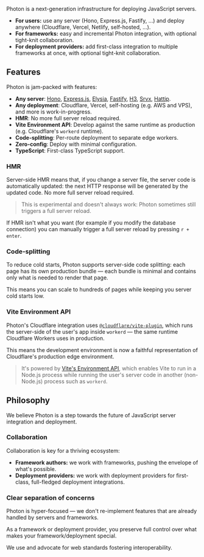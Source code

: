 
Photon is a next-generation infrastructure for deploying JavaScript servers.

- **For users:** use any server (Hono, Express.js, Fastify, ...) and deploy anywhere (Cloudflare, Vercel, Netlify, self-hosted, ...).
- **For frameworks:** easy and incremental Photon integration, with optional <Link href="#collaboration">tight-knit collaboration</Link>.
- **For deployment providers:** add first-class integration to multiple frameworks at once, with optional <Link href="#collaboration">tight-knit collaboration</Link>.


## Features

Photon is jam-packed with features:
- **Any server**:
  [Hono](https://hono.dev/),
  [Express.js](https://expressjs.com/),
  [Elysia](https://elysiajs.com/),
  [Fastify](https://fastify.dev/),
  [H3](https://h3.dev/),
  [Srvx](https://srvx.h3.dev/),
  [Hattip](https://github.com/hattipjs/hattip).
- **Any deployment**: Cloudflare, Vercel, self-hosting (e.g. AWS and VPS), and more is work-in-progress.
- **HMR**: No more full server reload required.
- **Vite Environment API**: Develop against the same runtime as production (e.g. Cloudflare's `workerd` runtime).
- **Code-splitting**: Per-route deployment to separate edge workers.
- **Zero-config**: Deploy with minimal configuration.
- **TypeScript**: First-class TypeScript support.

### HMR

Server-side HMR means that, if you change a server file, the server code is automatically updated: the next HTTP response will be generated by the updated code. No more full server reload required.

> This is experimental and doesn't always work: Photon sometimes still triggers a full server reload.

If HMR isn't what you want (for example if you modify the database connection) you can manually trigger a full server reload by pressing `r + enter`.

### Code-splitting

To reduce cold starts, Photon supports server-side code splitting: each page has its own production bundle — each bundle is minimal and contains only what is needed to render that page.

This means you can scale to hundreds of pages while keeping you server cold starts low.

### Vite Environment API

Photon's Cloudflare integration uses [`@cloudflare/vite-plugin`](https://blog.cloudflare.com/introducing-the-cloudflare-vite-plugin/), which runs the server-side of the user's app inside `workerd` — the same runtime Cloudflare Workers uses in production.

This means the development environment is now a faithful representation of Cloudflare's production edge environment.

> It's powered by [Vite's Environment API](https://vike.dev/blog/vite-6), which enables Vite to run in a Node.js process while running the user's server code in another (non-Node.js) process such as `workerd`.


## Philosophy

We believe Photon is a step towards the future of JavaScript server integration and deployment.

### Collaboration

Collaboration is key for a thriving ecosystem:
- **Framework authors:** we work with frameworks, pushing the envelope of what's possible.
- **Deployment providers:** we work with deployment providers for first-class, full-fledged deployment integrations.

### Clear separation of concerns

Photon is hyper-focused — we don't re-implement features that are already handled by servers and frameworks.

As a framework or deployment provider, you preserve full control over what makes your framework/deployment special.

We use and advocate for web standards fostering interoperability.
